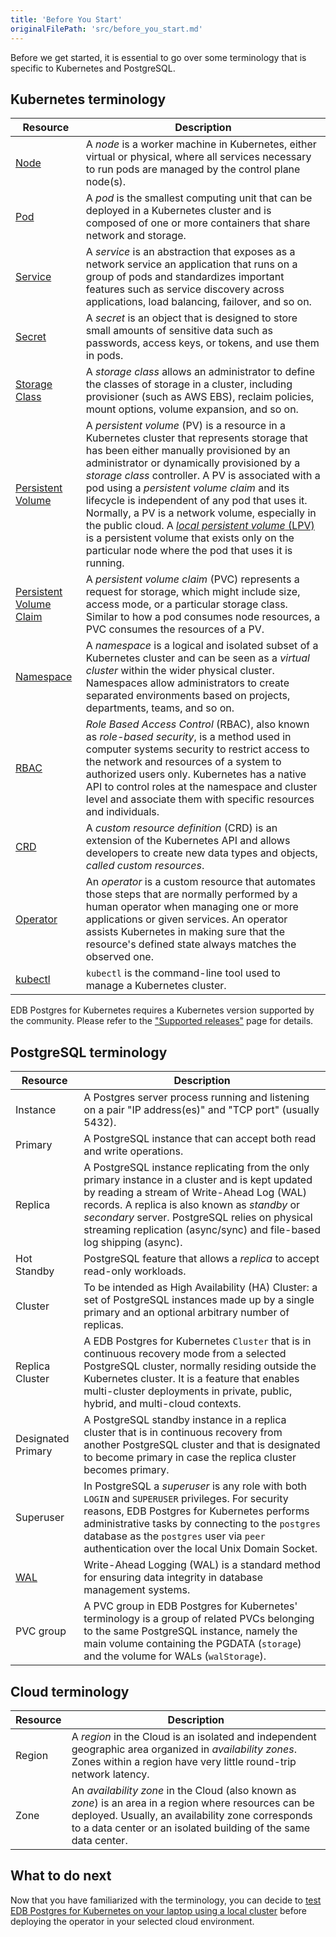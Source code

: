 ```yaml
---
title: 'Before You Start'
originalFilePath: 'src/before_you_start.md'
---
```


Before we get started, it is essential to go over some terminology that is
specific to Kubernetes and PostgreSQL.

## Kubernetes terminology

| Resource                                                                                                          | Description                                                                                                                                                                                                                                                                                                                                                                                                                                                                                                                                                                                                            |
| ----------------------------------------------------------------------------------------------------------------- | ---------------------------------------------------------------------------------------------------------------------------------------------------------------------------------------------------------------------------------------------------------------------------------------------------------------------------------------------------------------------------------------------------------------------------------------------------------------------------------------------------------------------------------------------------------------------------------------------------------------------- |
| [Node](https://kubernetes.io/docs/concepts/architecture/nodes/)                                                   | A *node* is a worker machine in Kubernetes, either virtual or physical, where all services necessary to run pods are managed by the control plane node(s).                                                                                                                                                                                                                                                                                                                                                                                                                                                             |
| [Pod](https://kubernetes.io/docs/concepts/workloads/pods/pod/)                                                    | A *pod* is the smallest computing unit that can be deployed in a Kubernetes cluster and is composed of one or more containers that share network and storage.                                                                                                                                                                                                                                                                                                                                                                                                                                                          |
| [Service](https://kubernetes.io/docs/concepts/services-networking/service/)                                       | A *service* is an abstraction that exposes as a network service an application that runs on a group of pods and standardizes important features such as service discovery across applications, load balancing, failover, and so on.                                                                                                                                                                                                                                                                                                                                                                                    |
| [Secret](https://kubernetes.io/docs/concepts/configuration/secret/)                                               | A *secret* is an object that is designed to store small amounts of sensitive data such as passwords, access keys, or tokens, and use them in pods.                                                                                                                                                                                                                                                                                                                                                                                                                                                                     |
| [Storage Class](https://kubernetes.io/docs/concepts/storage/storage-classes/)                                     | A *storage class* allows an administrator to define the classes of storage in a cluster, including provisioner (such as AWS EBS), reclaim policies, mount options, volume expansion, and so on.                                                                                                                                                                                                                                                                                                                                                                                                                        |
| [Persistent Volume](https://kubernetes.io/docs/concepts/storage/persistent-volumes/)                              | A *persistent volume* (PV) is a resource in a Kubernetes cluster that represents storage that has been either manually provisioned by an administrator or dynamically provisioned by a *storage class* controller. A PV is associated with a pod using a *persistent volume claim* and its lifecycle is independent of any pod that uses it. Normally, a PV is a network volume, especially in the public cloud. A [*local persistent volume* (LPV)](https://kubernetes.io/docs/concepts/storage/volumes/#local) is a persistent volume that exists only on the particular node where the pod that uses it is running. |
| [Persistent Volume Claim](https://kubernetes.io/docs/concepts/storage/persistent-volumes/#persistentvolumeclaims) | A *persistent volume claim* (PVC) represents a request for storage, which might include size, access mode, or a particular storage class. Similar to how a pod consumes node resources, a PVC consumes the resources of a PV.                                                                                                                                                                                                                                                                                                                                                                                          |
| [Namespace](https://kubernetes.io/docs/concepts/overview/working-with-objects/namespaces/)                        | A *namespace* is a logical and isolated subset of a Kubernetes cluster and can be seen as a *virtual cluster* within the wider physical cluster. Namespaces allow administrators to create separated environments based on projects, departments, teams, and so on.                                                                                                                                                                                                                                                                                                                                                    |
| [RBAC](https://kubernetes.io/docs/reference/access-authn-authz/rbac/)                                             | *Role Based Access Control* (RBAC), also known as *role-based security*, is a method used in computer systems security to restrict access to the network and resources of a system to authorized users only. Kubernetes has a native API to control roles at the namespace and cluster level and associate them with specific resources and individuals.                                                                                                                                                                                                                                                               |
| [CRD](https://kubernetes.io/docs/concepts/extend-kubernetes/api-extension/custom-resources/)                      | A *custom resource definition* (CRD) is an extension of the Kubernetes API and allows developers to create new data types and objects, *called custom resources*.                                                                                                                                                                                                                                                                                                                                                                                                                                                      |
| [Operator](https://kubernetes.io/docs/concepts/extend-kubernetes/operator/)                                       | An *operator* is a custom resource that automates those steps that are normally performed by a human operator when managing one or more applications or given services. An operator assists Kubernetes in making sure that the resource's defined state always matches the observed one.                                                                                                                                                                                                                                                                                                                               |
| [kubectl](https://kubernetes.io/docs/reference/kubectl/overview/)                                                 | `kubectl` is the command-line tool used to manage a Kubernetes cluster.                                                                                                                                                                                                                                                                                                                                                                                                                                                                                                                                                |

EDB Postgres for Kubernetes requires a Kubernetes version supported by the community. Please refer to the
["Supported releases"](supported_releases.md) page for details.

## PostgreSQL terminology

| Resource                                                      | Description                                                                                                                                                                                                                                                                                                               |
| ------------------------------------------------------------- | ------------------------------------------------------------------------------------------------------------------------------------------------------------------------------------------------------------------------------------------------------------------------------------------------------------------------- |
| Instance                                                      | A Postgres server process running and listening on a pair "IP address(es)" and "TCP port" (usually 5432).                                                                                                                                                                                                                 |
| Primary                                                       | A PostgreSQL instance that can accept both read and write operations.                                                                                                                                                                                                                                                     |
| Replica                                                       | A PostgreSQL instance replicating from the only primary instance in a cluster and is kept updated by reading a stream of Write-Ahead Log (WAL) records. A replica is also known as *standby* or *secondary* server. PostgreSQL relies on physical streaming replication (async/sync) and file-based log shipping (async). |
| Hot Standby                                                   | PostgreSQL feature that allows a *replica* to accept read-only workloads.                                                                                                                                                                                                                                                 |
| Cluster                                                       | To be intended as High Availability (HA) Cluster: a set of PostgreSQL instances made up by a single primary and an optional arbitrary number of replicas.                                                                                                                                                                 |
| Replica Cluster                                               | A EDB Postgres for Kubernetes `Cluster` that is in continuous recovery mode from a selected PostgreSQL cluster, normally residing outside the Kubernetes cluster. It is a feature that enables multi-cluster deployments in private, public, hybrid, and multi-cloud contexts.                                            |
| Designated Primary                                            | A PostgreSQL standby instance in a replica cluster that is in continuous recovery from another PostgreSQL cluster and that is designated to become primary in case the replica cluster becomes primary.                                                                                                                   |
| Superuser                                                     | In PostgreSQL a *superuser* is any role with both `LOGIN` and `SUPERUSER` privileges. For security reasons, EDB Postgres for Kubernetes performs administrative tasks by connecting to the `postgres` database as the `postgres` user via `peer` authentication over the local Unix Domain Socket.                        |
| [WAL](https://www.postgresql.org/docs/current/wal-intro.html) | Write-Ahead Logging (WAL) is a standard method for ensuring data integrity in database management systems.                                                                                                                                                                                                                |
| PVC group                                                     | A PVC group in EDB Postgres for Kubernetes' terminology is a group of related PVCs belonging to the same PostgreSQL instance, namely the main volume containing the PGDATA (`storage`) and the volume for WALs (`walStorage`).                                                                                            |

## Cloud terminology

| Resource | Description                                                                                                                                                                                                                    |
| -------- | ------------------------------------------------------------------------------------------------------------------------------------------------------------------------------------------------------------------------------ |
| Region   | A *region* in the Cloud is an isolated and independent geographic area organized in *availability zones*. Zones within a region have very little round-trip network latency.                                                   |
| Zone     | An *availability zone* in the Cloud (also known as *zone*) is an area in a region where resources can be deployed. Usually, an availability zone corresponds to a data center or an isolated building of the same data center. |

## What to do next

Now that you have familiarized with the terminology, you can decide to
[test EDB Postgres for Kubernetes on your laptop using a local cluster](quickstart.md) before deploying the operator in your selected cloud environment.
